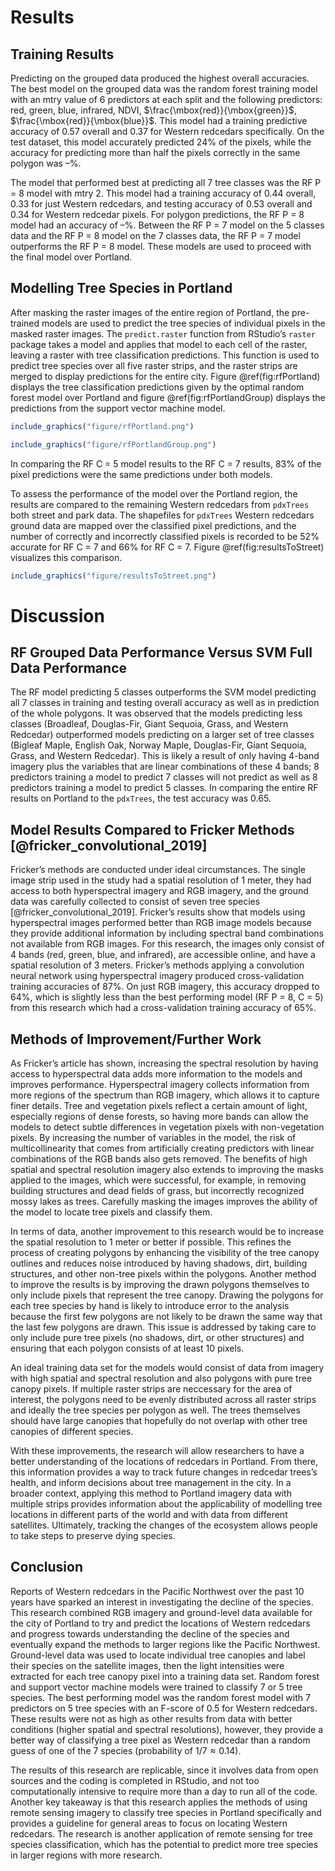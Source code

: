 # Results {#results}

## Training Results

Predicting on the grouped data produced the highest overall accuracies. The best model on the grouped data was the random forest training model with an mtry value of 6 predictors at each split and the following predictors: red, green, blue, infrared, NDVI, $\frac{\mbox{red}}{\mbox{green}}$, $\frac{\mbox{red}}{\mbox{blue}}$. This model had a training predictive accuracy of 0.57 overall and 0.37 for Western redcedars specifically. On the test dataset, this model accurately predicted 24% of the pixels, while the accuracy for predicting more than half the pixels correctly in the same polygon was --%. 

The model that performed best at predicting all 7 tree classes was the RF P = 8 model with mtry 2. This model had a training accuracy of 0.44 overall, 0.33 for just Western redcedars, and testing accuracy of 0.53 overall and 0.34 for Western redcedar pixels. For polygon predictions, the RF P = 8 model had an accuracy of --%. Between the RF P = 7 model on the 5 classes data and the RF P = 8 model on the 7 classes data, the RF P = 7 model outperforms the RF P = 8 model. These models are used to proceed with the final model over Portland.

## Modelling Tree Species in Portland

After masking the raster images of the entire region of Portland, the pre-trained models are used to predict the tree species of individual pixels in the masked raster images. The `predict.raster` function from RStudio's `raster` package takes a model and applies that model to each cell of the raster, leaving a raster with tree classification predictions. This function is used to predict tree species over all five raster strips, and the raster strips are merged to display predictions for the entire city. Figure \@ref(fig:rfPortland) displays the tree classification predictions given by the optimal random forest model over Portland and figure \@ref(fig:rfPortlandGroup) displays the predictions from the support vector machine model.

```r
include_graphics("figure/rfPortland.png")
```

```r
include_graphics("figure/rfPortlandGroup.png")
```

In comparing the RF C = 5 model results to the RF C = 7 results, 83% of the pixel predictions were the same predictions under both models.

To assess the performance of the model over the Portland region, the results are compared to the remaining Western redcedars from `pdxTrees` both street and park data. The shapefiles for `pdxTrees` Western redcedars ground data are mapped over the classified pixel predictions, and the number of correctly and incorrectly classified pixels is recorded to be 52% accurate for RF C = 7 and 66% for RF C = 7. Figure \@ref(fig:resultsToStreet) visualizes this comparison.

```r
include_graphics("figure/resultsToStreet.png")
```

# Discussion {#discussion}

## RF Grouped Data Performance Versus SVM Full Data Performance
The RF model predicting 5 classes outperforms the SVM model predicting all 7 classes in training and testing overall accuracy as well as in prediction of the whole polygons. It was observed that the models predicting less classes (Broadleaf, Douglas-Fir, Giant Sequoia, Grass, and Western Redcedar) outperformed models predicting on a larger set of tree classes (Bigleaf Maple, English Oak, Norway Maple, Douglas-Fir, Giant Sequoia, Grass, and Western Redcedar). This is likely a result of only having 4-band imagery plus the variables that are linear combinations of these 4 bands; 8 predictors training a model to predict 7 classes will not predict as well as 8 predictors training a model to predict 5 classes. In comparing the entire RF results on Portland to the `pdxTrees`, the test accuracy was 0.65.

## Model Results Compared to Fricker Methods [@fricker_convolutional_2019]
Fricker's methods are conducted under ideal circumstances. The single image strip used in the study had a spatial resolution of 1 meter, they had access to both hyperspectral imagery and RGB imagery, and the ground data was carefully collected to consist of seven tree species [@fricker_convolutional_2019]. Fricker's results show that models using hyperspectral images performed better than RGB image models because they provide additional information by including spectral band combinations not available from RGB images. For this research, the images only consist of 4 bands (red, green, blue, and infrared), are accessible online, and have a spatial resolution of 3 meters. Fricker's methods applying a convolution neural network using hyperspectral imagery produced cross-validation training accuracies of 87%. On just RGB imagery, this accuracy dropped to 64%, which is slightly less than the best performing model (RF P = 8, C = 5) from this research which had a cross-validation training accuracy of 65%.

## Methods of Improvement/Further Work
As Fricker's article has shown, increasing the spectral resolution by having access to hyperspectral data adds more information to the models and improves performance. Hyperspectral imagery collects information from more regions of the spectrum than RGB imagery, which allows it to capture finer details. Tree and vegetation pixels reflect a certain amount of light, especially regions of dense forests, so having more bands can allow the models to detect subtle differences in vegetation pixels with non-vegetation pixels. By increasing the number of variables in the model, the risk of multicollinearity that comes from artificially creating predictors with linear combinations of the RGB bands also gets removed. The benefits of high spatial and spectral resolution imagery also extends to improving the masks applied to the images, which were successful, for example, in removing building structures and dead fields of grass, but incorrectly recognized mossy lakes as trees. Carefully masking the images improves the ability of the model to locate tree pixels and classify them.

In terms of data, another improvement to this research would be to increase the spatial resolution to 1 meter or better if possible. This refines the process of creating polygons by enhancing the visibility of the tree canopy outlines and reduces noise introduced by having shadows, dirt, building structures, and other non-tree pixels within the polygons. Another method to improve the results is by improving the drawn polygons themselves to only include pixels that represent the tree canopy. Drawing the polygons for each tree species by hand is likely to introduce error to the analysis because the first few polygons are not likely to be drawn the same way that the last few polygons are drawn. This issue is addressed by taking care to only include pure tree pixels (no shadows, dirt, or other structures) and ensuring that each polygon consists of at least 10 pixels.

An ideal training data set for the models would consist of data from imagery with high spatial and spectral resolution and also polygons with pure tree canopy pixels. If multiple raster strips are neccessary for the area of interest, the polygons need to be evenly distributed across all raster strips and ideally the tree species per polygon as well. The trees themselves should have large canopies that hopefully do not overlap with other tree canopies of different species.

With these improvements, the research will allow researchers to have a better understanding of the locations of redcedars in Portland. From there, this information provides a way to track future changes in redcedar trees's health, and inform decisions about tree management in the city. In a broader context, applying this method to Portland imagery data with multiple strips provides information about the applicability of modelling tree locations in different parts of the world and with data from different satellites. Ultimately, tracking the changes of the ecosystem allows people to take steps to preserve dying species.

## Conclusion

Reports of Western redcedars in the Pacific Northwest over the past 10 years have sparked an interest in investigating the decline of the species. This research combined RGB imagery and ground-level data available for the city of Portland to try and predict the locations of Western redcedars and progress towards understanding the decline of the species and eventually expand the methods to larger regions like the Pacific Northwest. Ground-level data was used to locate individual tree canopies and label their species on the satellite images, then the light intensities were extracted for each tree canopy pixel into a training data set. Random forest and support vector machine models were trained to classify 7 or 5 tree species. The best performing model was the random forest model with 7 predictors on 5 tree species with an F-score of 0.5 for Western redcedars. These results were not as high as other results from data with better conditions (higher spatial and spectral resolutions), however, they provide a better way of classifying a tree pixel as Western redcedar than a random guess of one of the 7 species (probability of $1/7 \approx 0.14$).

The results of this research are replicable, since it involves data from open sources and the coding is completed in RStudio, and not too computationally intensive to require more than a day to run all of the code. Another key takeaway is that this research applies the methods of using remote sensing imagery to classify tree species in Portland specifically and provides a guideline for general areas to focus on locating Western redcedars. The research is another application of remote sensing for tree species classification, which has the potential to predict more tree species in larger regions with more research.

<!-- If we don't want Conclusion to have a chapter number next to it, we can add the `{-}` attribute. -->

<!-- **More info** -->

<!-- And here's some other random info: the first paragraph after a chapter title or section head _shouldn't be_ indented, because indents are to tell the reader that you're starting a new paragraph. Since that's obvious after a chapter or section title, proper typesetting doesn't add an indent there. -->

